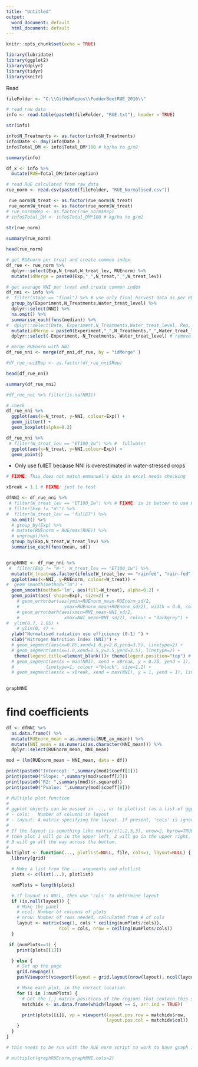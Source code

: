 ```yaml
---
title: "Untitled"
output:
  word_document: default
  html_document: default
---
```



```r
knitr::opts_chunk$set(echo = TRUE)

library(lubridate)
library(ggplot2)
library(dplyr)
library(tidyr)
library(knitr)

```

Read

```r

fileFolder <- "C:\\GitHubRepos\\FodderBeetRUE_2016\\"

# read raw data
info <- read.table(paste0(fileFolder, "RUE.txt"), header = TRUE)

str(info)

info$N_Treatments <- as.factor(info$N_Treatments)
info$Date <- dmy(info$Date )
info$Total_DM <- info$Total_DM*100 # kg/ha to g/m2

summary(info)

df_x <- info %>%
  mutate(RUE=Total_DM/Interception)

```

```r
# read RUE calculated from raw data
rue_norm <- read.csv(paste0(fileFolder, "RUE_Normalised.csv"))

 rue_norm$N_treat <- as.factor(rue_norm$N_treat)
 rue_norm$W_treat <- as.factor(rue_norm$W_treat)
# rue_norm$Rep <- as.factor(rue_norm$Rep)
# info$Total_DM <- info$Total_DM*100 # kg/ha to g/m2
 
str(rue_norm)

summary(rue_norm)
```

```r
head(rue_norm)
```



```r

# get RUEnorm per treat and create common index
df_rue <- rue_norm %>% 
  dplyr::select(Exp,N_treat,W_treat_lev, RUEnorm) %>% 
  mutate(idMerge = paste0(Exp,"_",N_treat,"_",W_treat_lev)) 

# get average NNI per treat and create common index
df_nni <- info %>%
#  filter(Stage == "final") %>% # use only final harvest data as per RUE df FIXME: Should we use average?
  group_by(Experiment,N_Treatments,Water_treat_level) %>%
  dplyr::select(NNI) %>%
  na.omit() %>%
  summarise_each(funs(median)) %>%
#  dplyr::select(Date, Experiment,N_Treatments,Water_treat_level, Rep, NNI) %>% 
  mutate(idMerge = paste0(Experiment,"_",N_Treatments,"_",Water_treat_level)) %>%
  dplyr::select(-Experiment,-N_Treatments,-Water_treat_level) # remove extra labels now

# merge RUEnorm with NNI
df_rue_nni <- merge(df_nni,df_rue, by = "idMerge" )

#df_rue_nni$Rep <- as.factor(df_rue_nni$Rep)

head(df_rue_nni)

```

```r

summary(df_rue_nni)

#df_rue_nni %>% filter(is.na(NNI))

```

```r
# check
df_rue_nni %>%
  ggplot(aes(x=N_treat, y=NNI, colour=Exp)) +
  geom_jitter() +
  geom_boxplot(alpha=0.2)

```

```r

df_rue_nni %>%
 # filter(W_treat_lev == "ET100_1w") %>% #  fullwater
  ggplot(aes(x=N_treat, y=NNI,colour=Exp)) +
  geom_point()

```
 - Only use fullET because NNI is overestimated in water-stressed crops

```r

# FIXME: This does not match emmanuel's data in excel needs checking

xBreak = 1.1 # FIXME: just to test

dfNNI <- df_rue_nni %>%
 # filter(W_treat_lev == "ET100_1w") %>% # FIXME: is it better to use Potential (i.e. add some extra treats? - no because only C and it has no N treats)
 # filter(Exp != "W-") %>%
#  filter(W_treat_lev == "fullET") %>%  
  na.omit() %>%
  # group_by(Exp) %>%
  # mutate(RUEnorm = RUE/max(RUE)) %>%
  # ungroup()%>%
  group_by(Exp,N_treat,W_treat_lev) %>%
  summarise_each(funs(mean, sd)) 


graphNNI <- df_rue_nni %>% 
 #  filter(Exp != "W-", W_treat_lev == "ET100_1w") %>%
  mutate(W_treat=as.factor(ifelse(W_treat_lev == "rainfed", "rain-fed", "irrigated"))) %>%
  ggplot(aes(x=NNI, y=RUEnorm, colour=W_treat)) +
#  geom_smooth(method="lm") +
  geom_smooth(method='lm', aes(fill=W_treat), alpha=0.2) +
  geom_point(aes( shape=Exp), size=2) +
    # geom_errorbar(aes(ymin=RUEnorm_mean-RUEnorm_sd/2,
    #                 ymax=RUEnorm_mean+RUEnorm_sd/2), width = 0.0, colour = "darkgrey") +
    # geom_errorbarh(aes(xmin=NNI_mean-NNI_sd/2,
    #                 xmax=NNI_mean+NNI_sd/2), colour = "darkgrey") +
#  ylim(0.7, 1.05) +
    # ylim(0, 4) +
  ylab("Normalised radiation use efficiency (0-1) ") +
  xlab("Nitrogen Nutrition Index (NNI)") +
  # geom_segment(aes(x=0.85,xend=1.0,y=2.8,yend=3.5), linetype=2) +
  # geom_segment(aes(x=1.0,xend=1.5,y=3.5,yend=3.5), linetype=2) +
   theme(legend.title=element_blank())+ theme(legend.position="top") # +
  # geom_segment(aes(x = min(NNI), xend = xBreak, y = 0.75, yend = 1),
  #            linetype=1, colour ="black", size=1.2) +
  # geom_segment(aes(x = xBreak, xend = max(NNI), y = 1, yend = 1), linetype=1, colour ="black", size=1.2)
  

graphNNI

```


# find coefficients

```r
df <- dfNNI %>% 
  as.data.frame() %>%
  mutate(RUEnorm_mean = as.numeric(RUE_av_mean)) %>%
  mutate(NNI_mean = as.numeric(as.character(NNI_mean))) %>%
  dplyr::select(RUEnorm_mean, NNI_mean) 

mod = (lm(RUEnorm_mean ~ NNI_mean, data = df)) 

print(paste0("Intercept: ",summary(mod)$coeff[1]))  
print(paste0("Slope: ",summary(mod)$coeff[2])) 
print(paste0("R2: ",summary(mod)$r.squared)) 
print(paste0("Pvalue: ",summary(mod)$coeff[8])) 

```




```r

# Multiple plot function
#
# ggplot objects can be passed in ..., or to plotlist (as a list of ggplot objects)
# - cols:   Number of columns in layout
# - layout: A matrix specifying the layout. If present, 'cols' is ignored.
#
# If the layout is something like matrix(c(1,2,3,3), nrow=2, byrow=TRUE),
# then plot 1 will go in the upper left, 2 will go in the upper right, and
# 3 will go all the way across the bottom.
#
multiplot <- function(..., plotlist=NULL, file, cols=1, layout=NULL) {
  library(grid)

  # Make a list from the ... arguments and plotlist
  plots <- c(list(...), plotlist)

  numPlots = length(plots)

  # If layout is NULL, then use 'cols' to determine layout
  if (is.null(layout)) {
    # Make the panel
    # ncol: Number of columns of plots
    # nrow: Number of rows needed, calculated from # of cols
    layout <- matrix(seq(1, cols * ceiling(numPlots/cols)),
                    ncol = cols, nrow = ceiling(numPlots/cols))
  }

 if (numPlots==1) {
    print(plots[[1]])

  } else {
    # Set up the page
    grid.newpage()
    pushViewport(viewport(layout = grid.layout(nrow(layout), ncol(layout))))

    # Make each plot, in the correct location
    for (i in 1:numPlots) {
      # Get the i,j matrix positions of the regions that contain this subplot
      matchidx <- as.data.frame(which(layout == i, arr.ind = TRUE))

      print(plots[[i]], vp = viewport(layout.pos.row = matchidx$row,
                                      layout.pos.col = matchidx$col))
    }
  }
}

```

```r

# this needs to be run with the RUE norm script to work to have graph in memory - FIXME

# multiplot(graphRUEnorm,graphNNI,cols=2)

```

